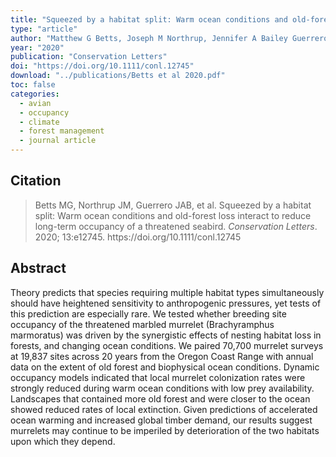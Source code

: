 ```yaml
---
title: "Squeezed by a habitat split: Warm ocean conditions and old‐forest loss interact to reduce long‐term occupancy of a threatened seabird"
type: "article"
author: "Matthew G Betts, Joseph M Northrup, Jennifer A Bailey Guerrero, Lindsay J Adrean, S Kim Nelson, Jennifer L Fisher, Brian D Gerber, Marie‐Sophie Garcia‐Heras, Zhiqiang Yang, Daniel D Roby, James W Rivers"
year: "2020"
publication: "Conservation Letters"
doi: "https://doi.org/10.1111/conl.12745"
download: "../publications/Betts et al 2020.pdf"
toc: false
categories:
  - avian
  - occupancy
  - climate
  - forest management
  - journal article
---
```


## Citation 

> Betts MG, Northrup JM, Guerrero JAB, et al. Squeezed by a habitat split: Warm ocean conditions and old-forest loss interact to reduce long-term occupancy of a threatened seabird. *Conservation Letters*. 2020; 13:e12745. https://doi.org/10.1111/conl.12745

## Abstract

Theory predicts that species requiring multiple habitat types simultaneously should have heightened sensitivity to anthropogenic pressures, yet tests of this prediction are especially rare. We tested whether breeding site occupancy of the threatened marbled murrelet (Brachyramphus marmoratus) was driven by the synergistic effects of nesting habitat loss in forests, and changing ocean conditions. We paired 70,700 murrelet surveys at 19,837 sites across 20 years from the Oregon Coast Range with annual data on the extent of old forest and biophysical ocean conditions. Dynamic occupancy models indicated that local murrelet colonization rates were strongly reduced during warm ocean conditions with low prey availability. Landscapes that contained more old forest and were closer to the ocean showed reduced rates of local extinction. Given predictions of accelerated ocean warming and increased global timber demand, our results suggest murrelets may continue to be imperiled by deterioration of the two habitats upon which they depend.